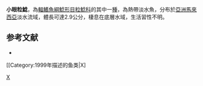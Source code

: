 {{Speciesbox 
| taxon = Akysis microps
| authority = [[Ng|Ng]] & [[Tan|Tan]], 1999
| status = NE
| status_system = IUCN3.1
}}
'''小眼粒鯰'''，為[[輻鰭魚綱|輻鰭魚綱]][[鯰形目|鯰形目]][[粒鯰科|粒鯰科]]的其中一[[種|種]]，為熱帶淡水魚，分布於[[亞洲|亞洲]][[馬來西亞|馬來西亞]]淡水流域，體長可達2.9公分，棲息在底層水域，生活習性不明。

==参考文献==
*{{FishBase_species|genus=Akysis|species=microps|year=2015|month=2}}

{{Taxonbar}}

[[Category:1999年描述的鱼类|X]
[[Category:粒鯰屬|X]]